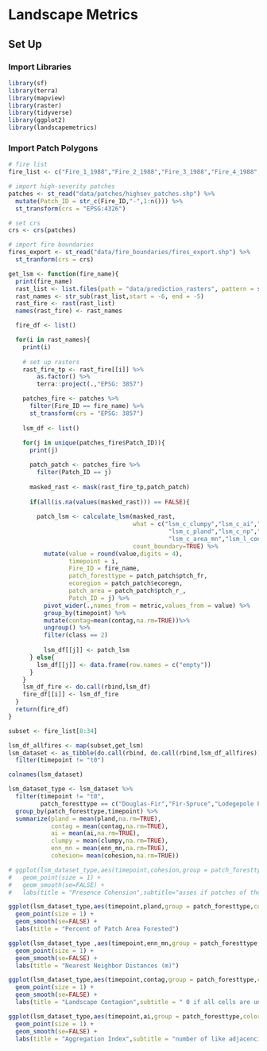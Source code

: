 # Landscape Metrics

## Set Up

### Import Libraries
```r
library(sf)
library(terra)
library(mapview)
library(raster)
library(tidyverse)
library(ggplot2) 
library(landscapemetrics)
```

### Import Patch Polygons

```r
# fire list
fire_list <- c("Fire_1_1988","Fire_2_1988","Fire_3_1988","Fire_4_1988","Fire_7_1988","Fire_9_1988","Fire_10_1988","Fire_11_1988","Fire_12_1988","Fire_13_1988","Fire_14_1988","Fire_15_1988","Fire_16_1988","Fire_18_1988","Fire_19_1988","Fire_20_1988","Fire_22_1988","Fire_23_1988","Fire_25_1988","Fire_26_1988","Fire_28_1988","Fire_29_1988","Fire_31_1988","Fire_32_1989","Fire_33_1989","Fire_35_1989","Fire_38_1989","Fire_41_1989","Fire_42_1989","Fire_48_1990","Fire_49_1991","Fire_50_1991","Fire_51_1991","Fire_54_1991")

# import high-severity patches
patches <- st_read("data/patches/highsev_patches.shp") %>% 
  mutate(Patch_ID = str_c(Fire_ID,"-",1:n())) %>% 
  st_transform(crs = "EPSG:4326")

# set crs
crs <- crs(patches)

# import fire boundaries
fires_export <- st_read("data/fire_boundaries/fires_export.shp") %>% 
  st_tranform(crs = crs)
```

```r
get_lsm <- function(fire_name){
  print(fire_name)
  rast_list <- list.files(path = "data/prediction_rasters", pattern = str_c(fire_name,"_rf"), all.files=TRUE, full.names=TRUE)
  rast_names <- str_sub(rast_list,start = -6, end = -5)  
  rast_fire <- rast(rast_list)
  names(rast_fire) <- rast_names

  fire_df <- list()

  for(i in rast_names){
    print(i)
    
    # set up rasters
    rast_fire_tp <- rast_fire[[i]] %>% 
        as.factor() %>% 
        terra::project(.,"EPSG: 3857")

    patches_fire <- patches %>% 
      filter(Fire_ID == fire_name) %>% 
      st_transform(crs = "EPSG: 3857")
    
    lsm_df <- list()
    
    for(j in unique(patches_fire$Patch_ID)){
      print(j)

      patch_patch <- patches_fire %>% 
        filter(Patch_ID == j)
      
      masked_rast <- mask(rast_fire_tp,patch_patch) 
      
      if(all(is.na(values(masked_rast))) == FALSE){
  
        patch_lsm <- calculate_lsm(masked_rast, 
                                   what = c("lsm_c_clumpy","lsm_c_ai","lsm_c_enn_mn","lsm_c_cohesion",
                                             "lsm_c_pland","lsm_c_np","lsm_c_ca",
                                             "lsm_c_area_mn","lsm_l_contag"), 
                                   count_boundary=TRUE) %>% 
          mutate(value = round(value,digits = 4),
                 timepoint = i,
                 Fire_ID = fire_name,
                 patch_foresttype = patch_patch$ptch_fr,
                 ecoregion = patch_patch$ecoregn, 
                 patch_area = patch_patch$ptch_r_,
                 Patch_ID = j) %>% 
          pivot_wider(.,names_from = metric,values_from = value) %>% 
          group_by(timepoint) %>% 
          mutate(contag=mean(contag,na.rm=TRUE))%>% 
          ungroup() %>% 
          filter(class == 2)
  
          lsm_df[[j]] <- patch_lsm
      } else{
        lsm_df[[j]] <- data.frame(row.names = c("empty"))
      }
    } 
    lsm_df_fire <- do.call(rbind,lsm_df)
    fire_df[[i]] <- lsm_df_fire
  }
  return(fire_df)
}
```


```r
subset <- fire_list[8:34]

lsm_df_allfires <- map(subset,get_lsm)  
lsm_dataset <- as_tibble(do.call(rbind, do.call(rbind,lsm_df_allfires)))%>% 
  filter(timepoint != "t0")

colnames(lsm_dataset)
```


```r
lsm_dataset_type <- lsm_dataset %>% 
  filter(timepoint != "t0",
         patch_foresttype == c("Douglas-Fir","Fir-Spruce","Lodegepole Pine")) %>% 
  group_by(patch_foresttype,timepoint) %>% 
  summarize(pland = mean(pland,na.rm=TRUE),
            contag = mean(contag,na.rm=TRUE),
            ai = mean(ai,na.rm=TRUE),
            clumpy = mean(clumpy,na.rm=TRUE),
            enn_mn = mean(enn_mn,na.rm=TRUE),
            cohesion= mean(cohesion,na.rm=TRUE))
```


```r
# ggplot(lsm_dataset_type,aes(timepoint,cohesion,group = patch_foresttype,color=patch_foresttype)) + 
#   geom_point(size = 1) +
#   geom_smooth(se=FALSE) + 
#   labs(title = "Presence Cohension",subtitle="asses if patches of the same class are located aggregated or rather isolated")

ggplot(lsm_dataset_type,aes(timepoint,pland,group = patch_foresttype,color=patch_foresttype)) + 
  geom_point(size = 1) +
  geom_smooth(se=FALSE) + 
  labs(title = "Percent of Patch Area Forested")

ggplot(lsm_dataset_type ,aes(timepoint,enn_mn,group = patch_foresttype,color=patch_foresttype)) + 
  geom_point(size = 1) +
  geom_smooth(se=FALSE) + 
  labs(title = "Nearest Neighbor Distances (m)")

ggplot(lsm_dataset_type,aes(timepoint,contag,group = patch_foresttype,color=patch_foresttype)) + 
  geom_point(size = 1) +
  geom_smooth(se=FALSE) + 
  labs(title = "Landscape Contagion",subtitle = " 0 if all cells are unevenly distributed and 100 indicates that all cells are equally adjacent to all other classes")

ggplot(lsm_dataset_type,aes(timepoint,ai,group = patch_foresttype,color=patch_foresttype)) + 
  geom_point(size = 1) +
  geom_smooth(se=FALSE) + 
  labs(title = "Aggregation Index",subtitle = "number of like adjacencies divided by the theoretical maximum possible number of like adjacencies")


```

